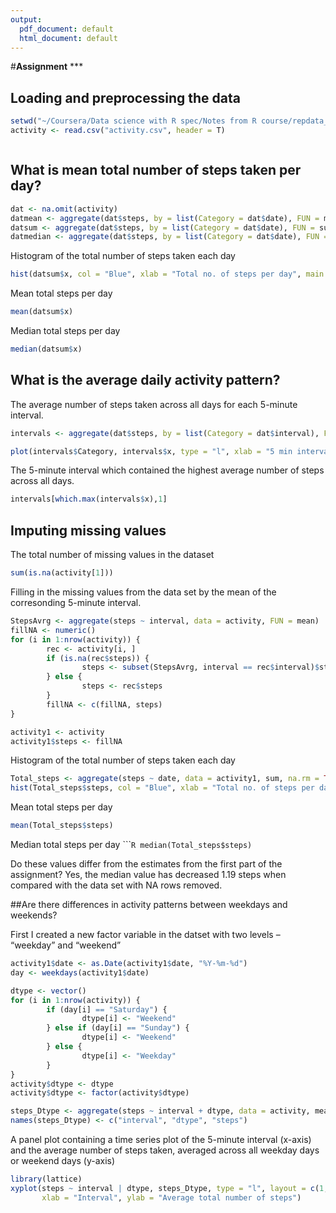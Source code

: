 ```yaml
---
output:
  pdf_document: default
  html_document: default
---
```

#**Assignment**
***

## Loading and preprocessing the data

```R
setwd("~/Coursera/Data science with R spec/Notes from R course/repdata_data_activity")
activity <- read.csv("activity.csv", header = T)



```

## What is mean total number of steps taken per day?
```R

dat <- na.omit(activity)
datmean <- aggregate(dat$steps, by = list(Category = dat$date), FUN = mean)
datsum <- aggregate(dat$steps, by = list(Category = dat$date), FUN = sum)
datmedian <- aggregate(dat$steps, by = list(Category = dat$date), FUN = median)
```

Histogram of the total number of steps taken each day
```R
hist(datsum$x, col = "Blue", xlab = "Total no. of steps per day", main = "")
```

Mean total steps per day 
```R
mean(datsum$x)
```

Median total steps per day 
```R
median(datsum$x)
```


## What is the average daily activity pattern?#
The average number of steps taken across all days for each 5-minute interval.

```R
intervals <- aggregate(dat$steps, by = list(Category = dat$interval), FUN = mean)

plot(intervals$Category, intervals$x, type = "l", xlab = "5 min intervals", ylab = "Average number of steps")
```

The 5-minute interval which contained the highest average number of steps across all days.
```R
intervals[which.max(intervals$x),1]
```

## Imputing missing values
The total number of missing values in the dataset
```R
sum(is.na(activity[1]))
```

Filling in the missing values from the data set by the mean of the corresonding 5-minute interval. 
```R
StepsAvrg <- aggregate(steps ~ interval, data = activity, FUN = mean)
fillNA <- numeric()
for (i in 1:nrow(activity)) {
        rec <- activity[i, ]
        if (is.na(rec$steps)) {
                steps <- subset(StepsAvrg, interval == rec$interval)$steps
        } else {
                steps <- rec$steps
        }
        fillNA <- c(fillNA, steps)
}

activity1 <- activity
activity1$steps <- fillNA
```

Histogram of the total number of steps taken each day 
```R
Total_steps <- aggregate(steps ~ date, data = activity1, sum, na.rm = TRUE)
hist(Total_steps$steps, col = "Blue", xlab = "Total no. of steps per day", main = "")
```

Mean total steps per day
```R
mean(Total_steps$steps)
```
Median total steps per day
``````R
median(Total_steps$steps)
```

Do these values differ from the estimates from the first part of the assignment? 
Yes, the median value has decreased 1.19 steps when compared with the data set with NA rows removed. 


##Are there differences in activity patterns between weekdays and weekends?

First I created a new factor variable in the datset with two levels -- "weekday" and "weekend"

```R
activity1$date <- as.Date(activity1$date, "%Y-%m-%d")
day <- weekdays(activity1$date)

dtype <- vector()
for (i in 1:nrow(activity)) {
        if (day[i] == "Saturday") {
                dtype[i] <- "Weekend"
        } else if (day[i] == "Sunday") {
                dtype[i] <- "Weekend"
        } else {
                dtype[i] <- "Weekday"
        }
}
activity$dtype <- dtype
activity$dtype <- factor(activity$dtype)

steps_Dtype <- aggregate(steps ~ interval + dtype, data = activity, mean)
names(steps_Dtype) <- c("interval", "dtype", "steps")
```

A panel plot containing a time series plot of the 5-minute interval (x-axis) and the average number of steps taken, averaged across all weekday days or weekend days (y-axis)

```R
library(lattice)
xyplot(steps ~ interval | dtype, steps_Dtype, type = "l", layout = c(1, 2), 
       xlab = "Interval", ylab = "Average total number of steps")
```



